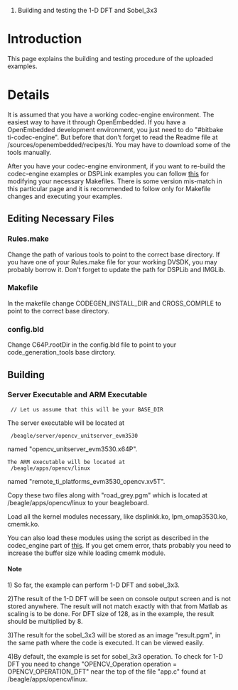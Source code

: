 #Building and testing the 1-D DFT and Sobel_3x3

= Introduction =

This page explains the building and testing procedure of the uploaded examples.


= Details =

It is assumed that you have a working codec-engine environment.
The easiest way to have it through OpenEmbedded. If you have a OpenEmbedded development environment, you just need to do "#bitbake ti-codec-engine". But before that don't forget to read the Readme file at {{{<OE_BASE_DIR>}}}/sources/openembedded/recipes/ti. You may have to download some of the tools manually.

After you have your codec-engine environment, if you want to re-build the codec-engine examples or DSPLink examples you can follow [http://code.google.com/p/opencv-dsp-acceleration/wiki/GettingStarted1 this] for modifying your necessary Makefiles. There is some version mis-match in this particular page and it is recommended to follow only for Makefile changes and executing your examples.

==Editing Necessary Files==
===Rules.make===
Change the path of various tools to point to the correct base directory. If you have one of your Rules.make file for your working DVSDK, you may probably borrow it. Don't forget to update the path for DSPLib and IMGLib.
===Makefile===
In the makefile change CODEGEN_INSTALL_DIR and CROSS_COMPILE to point to the correct base directory.
===config.bld===
Change C64P.rootDir in the config.bld file to point to your code_generation_tools base dirctory.

==Building==
===Server Executable and ARM Executable===
 {{{#cd <PATH_TO_FOLDER_CONTAINING_MAKEFILE>}}} // Let us assume that this will be your BASE_DIR

 {{{#make codec}}}

 {{{#make server}}}

 {{{#make app}}}


The server executable will be located at
  {{{<BASE_DIR>}}}/beagle/server/opencv_unitserver_evm3530 
named "opencv_unitserver_evm3530.x64P".

 The ARM executable will be located at
  {{{<BASE_DIR}}}/beagle/apps/opencv/linux 
named "remote_ti_platforms_evm3530_opencv.xv5T". 

Copy these two files along with "road_grey.pgm" which is located at {{{<BASE_DIR>}}}/beagle/apps/opencv/linux to your beagleboard.

Load all the kernel modules necessary, like dsplinkk.ko, lpm_omap3530.ko, cmemk.ko.

You can also load these modules using the script as described in the codec_engine part of [http://code.google.com/p/opencv-dsp-acceleration/wiki/GettingStarted1 this]. 
If you get cmem error, thats probably you need to increase the buffer size while loading cmemk module.

====Note====
1) So far, the example can perform 1-D DFT and sobel_3x3. 

2)The result of the 1-D DFT will be seen on console output screen and is not stored anywhere. The result will not match exactly with that from Matlab as scaling is to be done. For DFT size of 128, as in the example, the result should be multiplied by 8.

3)The result for the sobel_3x3 will be stored as an image "result.pgm", in the same path where the code is executed. It can be viewed easily.

4)By default, the example is set for sobel_3x3 operation. To check for 1-D DFT you need to change "OPENCV_Operation operation = OPENCV_OPERATION_DFT" near the top of the file "app.c" found at {{{<BASE_DIR}}}/beagle/apps/opencv/linux.